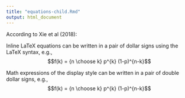 ```yaml
---
title: "equations-child.Rmd"
output: html_document
---
```



According to Xie et al (2018):

Inline LaTeX equations can be written in a pair of dollar signs using the LaTeX syntax, e.g., $$f(k) = {n \choose k} p^{k} (1-p)^{n-k}$$

Math expressions of the display style can be written in a pair of double dollar signs, e.g., $$f(k) = {n \choose k} p^{k} (1-p)^{n-k}$$

